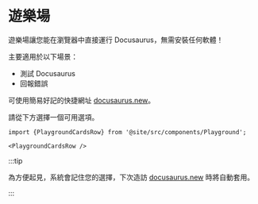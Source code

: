 # 遊樂場

遊樂場讓您能在瀏覽器中直接運行 Docusaurus，無需安裝任何軟體！

主要適用於以下場景：

- 測試 Docusaurus
- 回報錯誤

可使用簡易好記的快捷網址 [docusaurus.new](https://docusaurus.new)。

請從下方選擇一個可用選項。

```mdx-code-block
import {PlaygroundCardsRow} from '@site/src/components/Playground';

<PlaygroundCardsRow />
```

:::tip

為方便起見，系統會記住您的選擇，下次造訪 [docusaurus.new](https://docusaurus.new) 時將自動套用。

:::